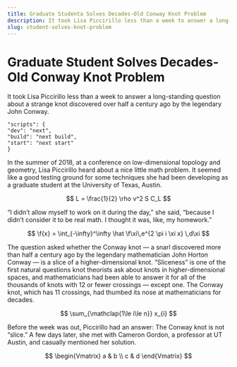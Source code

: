 ```yaml
---
title: Graduate Studenta Solves Decades-Old Conway Knot Problem
description: It took Lisa Piccirillo less than a week to answer a long-standing question about a strange knot discovered over half a century ago by the legendary John Conway.
slug: student-solves-knot-problem
---
```


# Graduate Student Solves Decades-Old Conway Knot Problem

It took Lisa Piccirillo less than a week to answer a long-standing question about a strange knot discovered over half a century ago by the legendary John Conway.

```
"scripts": {
"dev": "next",
"build": "next build",
"start": "next start"
}
```

In the summer of 2018, at a conference on low-dimensional topology and geometry, Lisa Piccirillo heard about a nice little math problem. It seemed like a good testing ground for some techniques she had been developing as a graduate student at the University of Texas, Austin.

$$
L = \frac{1}{2} \rho v^2 S C_L
$$

“I didn’t allow myself to work on it during the day,” she said, “because I didn’t consider it to be real math. I thought it was, like, my homework.”

$$
\f{x} = \int_{-\infty}^\infty
    \hat \f\xi\,e^{2 \pi i \xi x}
    \,d\xi
$$

The question asked whether the Conway knot — a snarl discovered more than half a century ago by the legendary mathematician John Horton Conway — is a slice of a higher-dimensional knot. “Sliceness” is one of the first natural questions knot theorists ask about knots in higher-dimensional spaces, and mathematicians had been able to answer it for all of the thousands of knots with 12 or fewer crossings — except one. The Conway knot, which has 11 crossings, had thumbed its nose at mathematicians for decades.

$$
\sum_{\mathclap{1\le i\le n}} x_{i}
$$

Before the week was out, Piccirillo had an answer: The Conway knot is not “slice.” A few days later, she met with Cameron Gordon, a professor at UT Austin, and casually mentioned her solution.

$$
\begin{Vmatrix}
   a & b \\
   c & d
\end{Vmatrix}
$$

```

```

